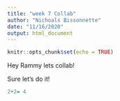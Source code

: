 ```yaml
---
title: "week 7 Collab"
author: "Nichoals Bissonnette"
date: "11/16/2020"
output: html_document
---
```


```r
knitr::opts_chunk$set(echo = TRUE)
```

Hey Rammy lets collab! 

Sure let's do it!

```r
2+2= 4
```

